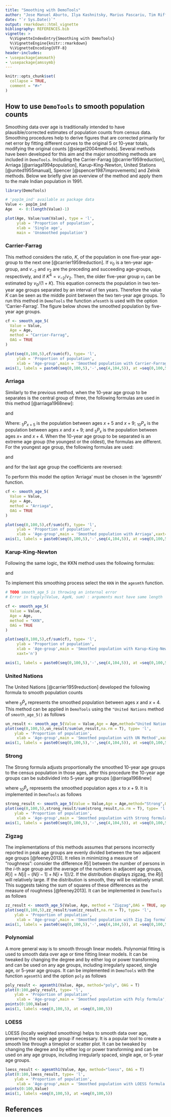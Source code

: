 ```yaml
---
title: "Smoothing with DemoTools"
author: "Jose Manuel Aburto, Ilya Kashnitsky, Marius Pascariu, Tim Riffe"
date: "`r Sys.Date()`"
output: rmarkdown::html_vignette
bibliography: REFERENCES.bib
vignette: >
  %\VignetteIndexEntry{Smoothing with DemoTools}
  %\VignetteEngine{knitr::rmarkdown}
  %\VignetteEncoding{UTF-8}
header-includes:
- \usepackage{amsmath}
- \usepackage{amssymb}
---
```



```r
knitr::opts_chunk$set(
  collapse = TRUE,
  comment = "#>"
)
```

## How to use `DemoTools` to smooth population counts

Smoothing data over age is traditionally intended to have plausible/corrected estimates of population counts from census data. Smoothing procedures help to derive figures that are corrected primarily for net error by fitting different curves to the original 5 or 10-year totals, modifying the original counts [@siegel2004methods]. Several methods have been developed for this aim and the major smoothing methods are included in `DemoTools`. Including the Carrier-Farrag [@carrier1959reduction], Arriaga [@arriaga1994population], Karup-King-Newton, United Stations [@united1955manual], Spencer [@spencer1987improvements] and Zelnik methods. Below we briefly give an overview of the method and apply them to the male Indian population in 1991.

```r
library(DemoTools)

# 'pop1m_ind' available as package data
Value <- pop1m_ind
Age   <- 0:(length(Value)-1)

plot(Age, Value/sum(Value), type = 'l',
     ylab = 'Proportion of population',
     xlab = 'Single age',
     main = 'Unsmoothed population')


```

### Carrier-Farrag

This method considers the ratio, $K$, of the population in one five-year age-group to the next one [@carrier1959reduction]. If $v_0$ is a ten-year age-group, and $v_{-2}$ and $v_2$ are the preceding and succeeding age-groups, respectively, and if $K^4 = v_{-2}/v_2$. Then, the older five-year group $v_1$ can be estimated by $v_0/(1+K)$. This equation connects the population in two ten-year age groups separated by an interval of ten years. Therefore the value $K$ can be seen as the middle point between the two ten-year age groups. To run this method in `DemoTools` the function `afesmth` is used with the option 'Carrier-Farrag'. The figure below  shows the smoothed population by five-year age groups.

```r

cf <- smooth_age_5(
  Value = Value,
  Age = Age,
  method = "Carrier-Farrag",
  OAG = TRUE
)

plot(seq(0,100,5),cf/sum(cf), type= 'l',
     ylab = 'Proportion of population',
     xlab = 'Age-group',main = 'Smoothed population with Carrier-Farrag',xaxt='n')
axis(1, labels = paste0(seq(0,100,5),'-',seq(4,104,5)), at =seq(0,100,5))

```

### Arriaga

Similarly to the previous method, when the 10-year age group to be separates is the central group of three, the following formulas are used in this method [@arriaga1968new]:

\begin{equation*}
_{5}P_{x+5} = \frac{-_{10}P_{x-10}+11 _{10}P_{x+10}+2 _{10}P_{x+10}}{24}
\end{equation*}
and
\begin{equation*}
_{5}P_{x} = _{10}P_{x} - _{5}P_{x+5}
\end{equation*}

Where: $_{5}P_{x+5}$ is the population between ages $x+5$ and $x+9$; $_{10}P_{x}$ is the population between ages $x$ and $x+9$; and $_{5}P_{x}$ is the population between ages $x+$ and $x+4$. When the 10-year age group to be separated is an extreme age group (the youngest or the oldest), the formulas are different. For the youngest age
group, the following formulas are used:


\begin{equation*}
_{5}P_{x+5} = \frac{8 _{10}P_{x}+ 5 _{10}P_{x+10} - _{10}P_{x+20}}{24}
\end{equation*}
and
\begin{equation*}
_{5}P_{x} = _{10}P_{x} - _{5}P_{x+5}
\end{equation*}

and for the last age group the coefficients are reversed:

\begin{equation*}
_{5}P_{x} = \frac{ -_{10}P_{x-20}+ 5 _{10}P_{x-10}+ 8 _{10}P_{x}}{24}.
\end{equation*}

To perform this model the option 'Arriaga' must be chosen in the 'agesmth' function.


```r

cf <- smooth_age_5(
  Value = Value,
  Age = Age,
  method = "Arriaga",
  OAG = TRUE
)

plot(seq(0,100,5),cf/sum(cf), type= 'l',
     ylab = 'Proportion of population',
     xlab = 'Age-group',main = 'Smoothed population with Arriaga',xaxt='n')
axis(1, labels = paste0(seq(0,100,5),'-',seq(4,104,5)), at =seq(0,100,5))

```

### Karup-King-Newton

Following the same logic, the KKN method uses the following formulas:


\begin{equation*}
_{5}P_{x} = \frac{1}{2} _{10}P_{x} + \frac{1}{16} \big( _{10}P_{x-10} - _{10}P_{x+10} \big)
\end{equation*}
and
\begin{equation*}
_{5}P_{x+5} = _{10}P_{x} - _{5}P_{x}.
\end{equation*}

To implement this smoothing process select the `KKN` in the `agesmth` function.

```r
# TODO smooth_age_5 is throwing an internal error
# Error in tapply(Value, AgeN, sum) : arguments must have same length

cf <- smooth_age_5(
  Value = Value,
  Age = Age,
  method = "KKN",
  OAG = TRUE
)

plot(seq(0,100,5),cf/sum(cf), type= 'l',
     ylab = 'Proportion of population',
     xlab = 'Age-group',main = 'Smoothed population with Karup-King-Newton ',
     xaxt='n')

axis(1, labels = paste0(seq(0,100,5),'-',seq(4,104,5)), at =seq(0,100,5))
```

### United Nations
The United Nations [@carrier1959reduction] developed the following formula to smooth population counts
\begin{equation}
_5\hat{P}_x = \frac{- _5P_{x-10} + 4\, _5P_{x-5} + 10\, _5P_{x} +4\, _5P_{x+5} - _5P_{x+10}}{16}
\end{equation}

where $_5\hat{P}_x$ represents the smoothed population between ages $x$ and $x+4$. This method can be applied in `DemoTools` using the `"United Nations` method of `smooth_age_5()` as follows

```r

un_result <- smooth_age_5(Value = Value,Age = Age,method="United Nations",OAG = T)
plot(seq(0,100,5),un_result/sum(un_result,na.rm = T), type= 'l',
    ylab = 'Proportion of population',
     xlab = 'Age-group',main = 'Smoothed population with UN Method',xaxt='n')
axis(1, labels = paste0(seq(0,100,5),'-',seq(4,104,5)), at =seq(0,100,5))

```

### Strong
The Strong formula adjusts proportionally the smoothed 10-year age groups to the census population in those ages, after this procedure the 10-year age groups can be subdivided into 5-year age groups [@arriaga1968new]

\begin{equation}
_{10}\hat{P}_x = \frac{_{10}P_{x-10} + 2\, _10P_{x} + _{10}P_{x+10}}{4}
\end{equation}

where $_{10}\hat{P}_x$ represents the smoothed population ages $x$ to $x+9$. It is implemented in `DemoTools` as follows


```r

strong_result <- smooth_age_5(Value = Value,Age = Age,method="Strong",OAG = T)
plot(seq(0,100,5),strong_result/sum(strong_result,na.rm = T), type= 'l',
    ylab = 'Proportion of population',
     xlab = 'Age-group',main = 'Smoothed population with Strong formula',xaxt='n')
axis(1, labels = paste0(seq(0,100,5),'-',seq(4,104,5)), at =seq(0,100,5))

```

### Zigzag

The implementations of this methods assumes that persons incorrectly reported in peak age groups are evenly divided between the two adjacent age groups [@feeney2013]. It relies in minimizing a measure of "roughness":
consider the difference $R[i]$ between the number of persons in the $i$-th age group and the
average of the numbers in adjacent age groups, $R[i] = N[i] - (N[i -1] + N[i + 1])/2$.
If the distribution displays zigzag, the $R[i]$ will relatively large. If the distribution is smooth,
they will be relatively small. This suggests taking the sum of squares of these differences as
the measure of roughness [@feeney2013]. It can be implemented in `DemoTools` as follows


```r

zz_result <- smooth_age_5(Value, Age, method = "Zigzag",OAG = TRUE, ageMin = 0, ageMax = 100)
plot(seq(0,100,5),zz_result/sum(zz_result,na.rm = T), type= 'l',
    ylab = 'Proportion of population',
     xlab = 'Age-group',main = 'Smoothed population with Zig Zag formula',xaxt='n')
axis(1, labels = paste0(seq(0,100,5),'-',seq(4,104,5)), at =seq(0,100,5))

```


### Polynomial
A more general way is to smooth through linear models. Polynomial  fitting is used to smooth data over age or time fitting linear models. It can be tweaked by changing the degree and by either log or power transforming and can be used on any age groups, including irregularly spaced, single age, or 5-year age groups. It can be implemented in `DemoTools` with the function `agesmth1` and the option `poly` as follows

```r

poly_result <- agesmth1(Value, Age, method="poly", OAG = T)
plot(0:100,poly_result, type= 'l',
    ylab = 'Proportion of population',
     xlab = 'Age-group',main = 'Smoothed population with Poly formula',xaxt='n')
points(0:100,Value)
axis(1, labels =seq(0,100,5), at =seq(0,100,5))

```

### LOESS
LOESS (locally weighted smoothing) helps to smooth data over age, preserving the open age group if necessary. It is a popular tool to create a smooth line through a timeplot or scatter plot. It can be tweaked by changing the degree and by either log or power transforming and can be used on any age groups, including irregularly spaced, single age, or 5-year age groups.

```r

loess_result <- agesmth1(Value, Age, method="loess", OAG = T)
plot(0:100,loess_result, type= 'l',
    ylab = 'Proportion of population',
     xlab = 'Age-group',main = 'Smoothed population with LOESS formula',xaxt='n')
points(0:100,Value)
axis(1, labels =seq(0,100,5), at =seq(0,100,5))

```

## References
